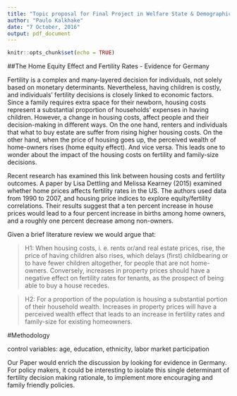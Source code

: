 ```yaml
---
title: "Topic proposal for Final Project in Welfare State & Demographic Change"
author: "Paulo Kalkhake"
date: "7 October, 2016"
output: pdf_document
---
```


```r
knitr::opts_chunk$set(echo = TRUE)
```
##The Home Equity Effect and Fertility Rates - Evidence for Germany

Fertility is a complex and many-layered decision for individuals, not solely based on monetary determinants. Nevertheless, having children is costly, and individuals’ fertility decisions is closely linked to economic factors. Since a family requires extra space for their newborn, housing costs represent a substantial proportion of households’ expenses in having children. However, a change in housing costs, affect people and their decision-making in different ways. On the one hand, renters and individuals that what to buy estate are suffer from rising higher housing costs. On the other hand, when the price of housing goes up, the perceived wealth of home-owners rises (home equity effect). And vice versa. This leads one to wonder about the impact of the housing costs on fertility and family-size decisions. 

Recent research has examined this link between housing costs and fertility outcomes. A paper by Lisa Dettling and Melissa Kearney (2015) examined whether home prices affects fertility rates in the US. The authors used data from 1990 to 2007, and housing price indices to explore equity/fertility correlations. Their results suggest that a ten percent increase in house prices would lead to a four percent increase in births among home owners, and a roughly one percent decrease among non-owners.

Given a brief literature review we would argue that: 
  
> H1: When housing costs, i. e. rents or/and real estate prices, rise, the price of having children also rises, which delays (first) childbearing or to have fewer children altogether, for people that are not home-owners. Conversely, increases in property prices should have a negative effect on fertility rates for tenants, as the prospect of being able to buy a house recedes. 

> H2: For a proportion of the population is housing a substantial portion of their household wealth. Increases in property prices will have a perceived wealth effect that leads to an increase in fertility rates and family-size for existing homeowners.

#Methodology

control variables: age, education, ethnicity, labor market participation

Our Paper would enrich the discussion by looking for evidence in Germany. For policy makers, it could be interesting to isolate this single determinant of fertility decision making rationale, to implement more encouraging and family friendly policies.



